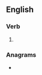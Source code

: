 ==English==

===Verb===
{{head|en|verb form}}

# {{en-third-person singular of|spatter}}

===Anagrams===
* {{anagrams|en|pattress|tapsters|trap sets|trapsets|trespast}}